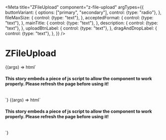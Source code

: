

<Meta
  title="ZFileUpload"
  component="z-file-upload"
  argTypes={{
    buttonVariant: {
      options: ["primary", "secondary"],
      control: {type: "radio"},
    },
    fileMaxSize: {
      control: {type: "text"},
    },
    acceptedFormat: {
      control: {type: "text"},
    },
    mainTitle: {
      control: {type: "text"},
    },
    description: {
      control: {type: "text"},
    },
    uploadBtnLabel: {
      control: {type: "text"},
    },
    dragAndDropLabel: {
      control: {type: "text"},
    },
  }}
/>

# ZFileUpload

<Canvas>
  <Story
    name="ZFileUpload default version"
    args={{
      buttonVariant: ButtonVariant.PRIMARY,
      fileMaxSize: "50",
      acceptedFormat: ".pdf, .doc, .tiff, .png, .jpg",
      mainTitle: "Allega un file",
      description: "Vuoi allegare un file per chiarire meglio la tua richiesta?",
      uploadBtnLabel: "allega",
    }}
  >
    {(args) => html`<h4 class="heading-4">
        This story embeds a piece of js script to allow the component to work properly. Please refresh the page before
        using it!
      </h4>
      <br />
      <z-file-upload
        type="default"
        description="${args.description}"
        button-variant="${args.buttonVariant}"
        file-max-size="${args.fileMaxSize}"
        accepted-format="${args.acceptedFormat}"
        main-title="${args.mainTitle}"
        upload-btn-label="${args.uploadBtnLabel}"
      >
      </z-file-upload>
      <script>
        const uploaderDefault = document.querySelector("z-file-upload");
        let fileNumber = 0;
        document.addEventListener("fileInput", (e) => {
          fileNumber++;
          const item = e.detail;
          const chip = document.createElement("Z-FILE");
          chip.setAttribute("slot", "files");
          chip.setAttribute("file-number", fileNumber);
          chip.setAttribute("file-name", item.name);
          uploaderDefault.appendChild(chip);
        });
      </script>`}
  </Story>
</Canvas>

<Canvas>
  <Story
    name="ZFileUpload dragdrop version"
    args={{
      fileMaxSize: "50",
      acceptedFormat: ".pdf, .doc, .tiff, .png, .jpg",
      mainTitle: "Allega un file",
      description: "Vuoi allegare un file per chiarire meglio la tua richiesta?",
      uploadBtnLabel: "allega",
      dragAndDropLabel: "Rilascia i file in questa area per allegarli.",
    }}
  >
    {(args) => html` <h4 class="heading-4">
        This story embeds a piece of js script to allow the component to work properly. Please refresh the page before
        using it!
      </h4>
      <br />
      <z-file-upload
        type="dragdrop"
        file-max-size="${args.fileMaxSize}"
        description="${args.description}"
        accepted-format="${args.acceptedFormat}"
        main-title="${args.mainTitle}"
        drag-and-drop-label="${args.dragAndDropLabel}"
      >
      </z-file-upload>
      <script>
        const uploaderDragdrop = document.querySelector("z-file-upload");
        document.addEventListener("fileInput", (e) => {
          const item = e.detail;
          const chip = document.createElement("Z-FILE");
          chip.setAttribute("slot", "files");
          chip.setAttribute("filetype", item.type);
          chip.setAttribute("file-name", item.name);
          uploaderDragdrop.appendChild(chip);
        });
      </script>`}
  </Story>
</Canvas>

<ArgsTable of="z-file-upload" />
